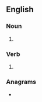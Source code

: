 ==English==

===Noun===
{{head|en|noun plural form}}

# {{plural of|escrow|lang=en}}

===Verb===
{{head|en|verb form}}

# {{en-third-person singular of|escrow}}

===Anagrams===
* {{anagrams|en|a=ceorssw|scowers}}